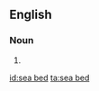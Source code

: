 ==English==

===Noun===
{{en-noun|sg=[[sea]] [[bed]]}}

# {{alternative spelling of|seabed}}

[[id:sea bed]]
[[ta:sea bed]]